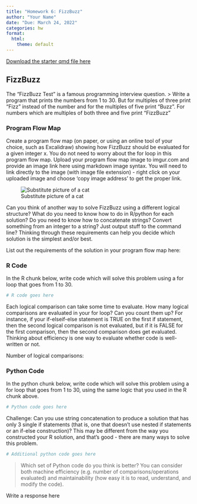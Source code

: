 ```yaml
---
title: "Homework 6: FizzBuzz"
author: "Your Name"
date: "Due: March 24, 2022"
categories: hw
format:
  html:
    theme: default
---
```


[Download the starter qmd file here](https://raw.githubusercontent.com/srvanderplas/unl-stat151/main/homework/06-fizzbuzz.qmd)


## FizzBuzz

The "FizzBuzz Test" is a famous programming interview question. 
> Write a program that prints the numbers from 1 to 30. But for multiples of three print “Fizz” instead of the number and for the multiples of five print “Buzz”. For numbers which are multiples of both three and five print “FizzBuzz"


### Program Flow Map

Create a program flow map (on paper, or using an online tool of your choice, such as Excalidraw) showing how FizzBuzz should be evaluated for a given integer x. 
You do not need to worry about the for loop in this program flow map. 
Upload your program flow map image to imgur.com and provide an image link here using markdown image syntax. 
You will need to link directly to the image (with image file extension) - right click on your uploaded image and choose 'copy image address' to get the proper link.

![Substitute picture of a cat](https://i.imgur.com/Ejx14pT.jpeg)

Can you think of another way to solve FizzBuzz using a different logical structure? 
What do you need to know how to do in R/python for each solution? 
Do you need to know how to concatenate strings? 
Convert something from an integer to a string? 
Just output stuff to the command line? 
Thinking through these requirements can help you decide which solution is the simplest and/or best. 

List out the requirements of the solution in your program flow map here:


### R Code

In the R chunk below, write code which will solve this problem using a for loop that goes from 1 to 30.

```r
# R code goes here

```


Each logical comparison can take some time to evaluate. 
How many logical comparisons are evaluated in your for loop? 
Can you count them up? 
For instance, if your if-elseif-else statement is TRUE on the first if statement, then the second logical comparison is not evaluated, but if it is FALSE for the first comparison, then the second comparison does get evaluated. 
Thinking about efficiency is one way to evaluate whether code is well-written or not.

Number of logical comparisons:


### Python Code

In the python chunk below, write code which will solve this problem using a for loop that goes from 1 to 30, using the same logic that you used in the R chunk above.

```python
# Python code goes here

```


Challenge: Can you use string concatenation to produce a solution that has only 3 single if statements (that is, one that doesn't use nested if statements or an if-else construction)? 
This may be different from the way you constructed your R solution, and that's good - there are many ways to solve this problem.

```python
# Additional python code goes here

```


> Which set of Python code do you think is better? You can consider both machine efficiency (e.g. number of comparisons/operations evaluated) and maintainability (how easy it is to read, understand, and modify the code). 

Write a response here
